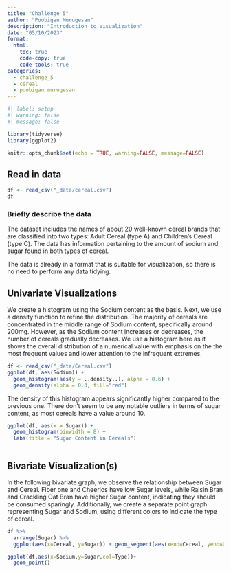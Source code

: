```yaml
---
title: "Challenge 5"
author: "Poobigan Murugesan"
description: "Introduction to Visualization"
date: "05/10/2023"
format:
  html:
    toc: true
    code-copy: true
    code-tools: true
categories:
  - challenge_5
  - cereal
  - poobigan murugesan
---
```


```r
#| label: setup
#| warning: false
#| message: false

library(tidyverse)
library(ggplot2)

knitr::opts_chunk$set(echo = TRUE, warning=FALSE, message=FALSE)
```
## Read in data

```r
df <- read_csv("_data/cereal.csv")
df
```

### Briefly describe the data

The dataset includes the names of about 20 well-known cereal brands that are classified into two types: Adult Cereal (type A) and Children's Cereal (type C). The data has information pertaining to the amount of sodium and sugar found in both types of cereal. 

The data is already in a format that is suitable for visualization, so there is no need to perform any data tidying.




## Univariate Visualizations

We create a histogram using the Sodium content as the basis. Next, we use a density function to refine the distribution. The majority of cereals are concentrated in the middle range of Sodium content, specifically around 200mg. However, as the Sodium content increases or decreases, the number of cereals gradually decreases.
We use a histogram here as it shows the overall distribution of a numerical value with emphasis on the the most frequent values and lower attention to the infrequent extremes.



```r
df <- read_csv("_data/Cereal.csv")
ggplot(df, aes(Sodium)) + 
  geom_histogram(aes(y = ..density..), alpha = 0.6) +
  geom_density(alpha = 0.3, fill="red")


```

The density of this histogram appears significantly higher compared to the previous one. There don't seem to be any notable outliers in terms of sugar content, as most cereals have a value around 10.
```r
ggplot(df, aes(x = Sugar)) +
  geom_histogram(binwidth = 8) +
  labs(title = "Sugar Content in Cereals") 



```

## Bivariate Visualization(s)
In the following bivariate graph, we observe the relationship between Sugar and Cereal. Fiber one and Cheerios have low Sugar levels, while Raisin Bran and Crackling Oat Bran have higher Sugar content, indicating they should be consumed sparingly. Additionally, we create a separate point graph representing Sugar and Sodium, using different colors to indicate the type of cereal.

```r
df %>%
  arrange(Sugar) %>%
  ggplot(aes(x=Cereal, y=Sugar)) + geom_segment(aes(xend=Cereal, yend=0)) + geom_point(color='red', fill='black',shape=20, size = 4)  + coord_flip(expand = TRUE) + labs(title = "Sugar levels in cereals", y = "Sugar level", x = "Cereal") 


```

```r
ggplot(df,aes(x=Sodium,y=Sugar,col=Type))+
  geom_point()
```